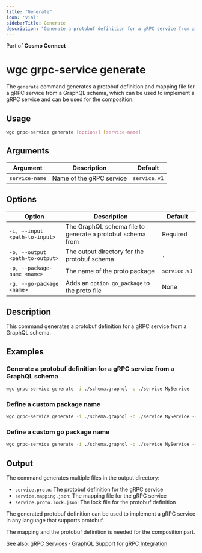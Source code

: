 ```yaml
---
title: "Generate"
icon: 'vial'
sidebarTitle: Generate
description: "Generate a protobuf definition for a gRPC service from a GraphQL schema"
---
```

<Tip> Part of **Cosmo Connect** </Tip>

# wgc grpc-service generate

The `generate` command generates a protobuf definition and mapping file for a gRPC service from a GraphQL schema,
which can be used to implement a gRPC service and can be used for the composition.

## Usage

```bash
wgc grpc-service generate [options] [service-name]
```

## Arguments

| Argument | Description | Default |
|----------|-------------|---------|
| `service-name` | Name of the gRPC service | `service.v1` |

## Options

| Option | Description | Default |
|--------|-------------|---------|
| `-i, --input <path-to-input>` | The GraphQL schema file to generate a protobuf schema from | Required |
| `-o, --output <path-to-output>` | The output directory for the protobuf schema | `.` |
| `-p, --package-name <name>` | The name of the proto package | `service.v1` |
| `-g, --go-package <name>` | Adds an `option go_package` to the proto file | None |

## Description

This command generates a protobuf definition for a gRPC service from a GraphQL schema.

## Examples

### Generate a protobuf definition for a gRPC service from a GraphQL schema

```bash
wgc grpc-service generate -i ./schema.graphql -o ./service MyService
```

### Define a custom package name

```bash
wgc grpc-service generate -i ./schema.graphql -o ./service MyService --package-name my.custom.package
```

### Define a custom go package name

```bash
wgc grpc-service generate -i ./schema.graphql -o ./service MyService --go-package github.com/wundergraph/cosmo/service/my-service
```

## Output

The command generates multiple files in the output directory:

- `service.proto`: The protobuf definition for the gRPC service
- `service.mapping.json`: The mapping file for the gRPC service
- `service.proto.lock.json`: The lock file for the protobuf definition

The generated protobuf definition can be used to implement a gRPC service in any language that supports protobuf.

The mapping and the protobuf definition is needed for the composition part.

See also: [gRPC Services](../router/gRPC/grpc-services) · [GraphQL Support for gRPC Integration](../router/gRPC/graphql-support)

